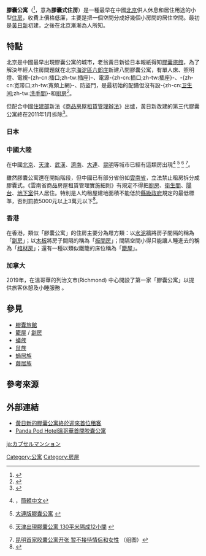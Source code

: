 {{not|膠囊旅館}}
'''膠囊公寓'''（{{lang-ja|カプセルマンション}}<ref name="">{{ja}}{{cite web |title=ヒントは日本、北京で“若者向け”カプセルマンションお目見え |url=http://news.searchina.ne.jp/disp.cgi?y=2010&d=0402&f=national_0402_006.shtml |date=2010-04-02 |accessdate=2011-10-25 |archive-date=2010-08-21 |archive-url=https://web.archive.org/web/20100821190547/http://news.searchina.ne.jp/disp.cgi?y=2010&d=0402&f=national_0402_006.shtml |dead-url=no }}</ref>，意為'''膠囊式住房'''）是一種最早在中國[[北京|北京]]供人休息和居住用途的小型[[住房|住房]]，收費上價格低廉，主要是把一個空間分成好幾個小房間的居住空間。最初是[[黃日新|黃日新]]初建，之後在北京漸漸為人所知。

== 特點 ==
北京是中國最早出現膠囊公寓的城市，老翁黃日新從日本報紙得知[[膠囊旅館|膠囊旅館]]，為了解決年經人住房問題就在北京[[海淀區|海淀區]][[六郎庄|六郎庄]]新建八間膠囊公寓，有單人床、照明燈、電視-{zh-cn:插口;zh-tw:插座}-、電源-{zh-cn:插口;zh-tw:插座}-、-{zh-cn:宽带口;zh-tw:寬頻上網}-、防盜門，是最初始的配備但沒有設-{zh-cn:[[卫生间|卫生间]];zh-tw:[[洗手間|洗手間]]}-和[[廚房|廚房]]<ref name="北青">{{cite web |title=七旬老人自建8間膠囊公寓 |url=http://bjyouth.ynet.com/article.jsp?oid=64492459 |publisher=北京青年報 |date=2010-03-28 |accessdate=2011-10-25 }}{{dead link|date=2018年4月 |bot=InternetArchiveBot |fix-attempted=yes }}</ref>。

但配合中國[[中華人民共和國住房和城鄉建設部|住建部]]新法《[[商品房屋租賃管理辦法|商品房屋租賃管理辦法]]》出爐，黃日新改建的第三代膠囊公寓終在2011年1月拆除<ref>{{cite web|title=黄日新胶囊公寓将于下月拆除|url=http://www.chinafyw.com/news/2010-12-29/xin-wen-tou-tiao_108154.html|date=2010-12-29|accessdate=2011-10-25}}{{dead link|date=2018年4月 |bot=InternetArchiveBot |fix-attempted=yes }}</ref>。

=== 日本 ===
{{Main article|膠囊旅館|中銀膠囊塔}}

=== 中國大陸 ===
在中國[[北京|北京]]、[[天津|天津]]、[[武漢|武漢]]、[[濟南|濟南]]、[[大連|大連]]、[[昆明|昆明]]等城市已經有這類房出現<ref>{{zh-hant}}{{cite web|title=武漢高校周邊「膠囊公寓」多 長期居住不利健康 |url=http://finance.ifeng.com/roll/20100602/2265817.shtml |date=2010-06-02 |accessdate=2011-10-25}}，[http://finance.ifeng.com/roll/20100602/2265817.shtml 簡體中文]</ref>
<ref>{{zh-hant}}[http://pic.people.com.cn/BIG5/159992/159995/12045569.html 大連版膠囊公寓] {{Wayback|url=http://pic.people.com.cn/BIG5/159992/159995/12045569.html |date=20160304062746 }}</ref>
<ref>{{zh-hant}}[http://finance.ifeng.com/money/wealth/staff/20100429/2126923.shtml 天津出現膠囊公寓 130平米隔成12小間] {{Wayback|url=http://finance.ifeng.com/money/wealth/staff/20100429/2126923.shtml |date=20150915063853 }}</ref>
<ref>[http://gb.cri.cn/27824/2011/08/06/3365s3330074.htm 昆明首家胶囊公寓开张 暂不接待情侣和女性] {{Wayback|url=http://gb.cri.cn/27824/2011/08/06/3365s3330074.htm |date=20160304121129 }}（组图）</ref>。

雖然膠囊公寓還在開始階段，但中國已有部分省份如[[雲南省|雲南省]]，立法禁止租房拆分成膠囊式。《雲南省商品房屋租賃管理實施細則》有規定不得把[[廚房|廚房]]、[[衛生間|衛生間]]、[[陽台|陽台]]、[[地下室|地下室]]供人居住。特別是人均租屋建地面積不能低於[[縣級行政區|縣級政府]]規定的最低標準，否則罰款5000元以上3萬元以下<ref>{{zh-hant}}{{cite web |title=雲南省：禁止把出租房拆分成“膠囊式”公寓 |url=http://house.ifeng.com/news/detail_2011_06/01/6758165_0.shtml |publisher= |date=2011-06-01 |accessdate=2011-10-25 |archive-url=https://web.archive.org/web/20110605062439/http://house.ifeng.com/news/detail_2011_06/01/6758165_0.shtml |archive-date=2011-06-05 |dead-url=yes }}</ref>。

=== 香港 ===
{{Main article|劏房|板間房|棺材房|籠屋}}
在香港，類似「膠囊公寓」的住房主要分為屜方類：以[[水泥|水泥]]牆將房子間隔的稱為「[[劏房|劏房]]」；以[[木板|木板]]將房子間隔的稱為「[[板間房|板間房]]」；間隔空間小得只能讓人睡進去的稱為「[[棺材房|棺材房]]」；還有一種以類似鐵籠的床位稱為「[[籠屋|籠屋]]」。

=== 加拿大 ===
{{Main article|膠囊公寓|膠囊旅館}}
2019年，在溫哥華的列治文巿(Richmond) 中心開設了第一家「膠囊公寓」以提供旅客休憩及小睡服務 。

== 參見 ==
* [[膠囊旅館|膠囊旅館]]
* [[籠屋|籠屋]] / [[劏房|劏房]]
* [[蟻族|蟻族]]
* [[鼠族|鼠族]]
* [[蝸居族|蝸居族]]
* [[繭居族|繭居族]]

== 參考來源 ==
<references/>

== 外部連結 ==
* [https://web.archive.org/web/20100412132152/http://www.yicai.com/news/2010/04/335278.html 黃日新的膠囊公寓終於迎來首位租客]
* [https://www.pandapodhotels.com/ Panda Pod Hotel溫哥華首間胶囊公寓] {{Wayback|url=https://www.pandapodhotels.com/ |date=20210518183658 }}

[[Category:公寓|Category:公寓]]
[[Category:房屋|Category:房屋]]

[[ja:カプセルマンション|ja:カプセルマンション]]